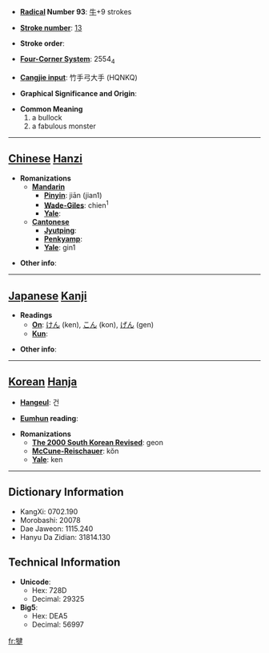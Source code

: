 * '''[[Wiktionary:Chinese radical index| Radical]] Number 93''': [[Wiktionary:Chinese radical index 牛|牛]]+9 strokes

* '''[[Wiktionary:Chinese total strokes index|Stroke number]]''': [[Wiktionary:Chinese total strokes index 13|13]]

* '''Stroke order''': 

* '''[[Wiktionary:Chinese four corner index|Four-Corner System]]''': 2554<sub>4</sub>

* '''[[Wiktionary:Chinese Cangjie index|Cangjie input]]''': 竹手弓大手 (HQNKQ)

* '''Graphical Significance and Origin''': 

* '''Common Meaning'''
*#a bullock
*# a fabulous monster


----

== [[Chinese]] [[Hanzi]] ==

* '''Romanizations'''
** '''[[Mandarin]]'''
*** '''[[Pinyin]]''': jiān (jian1)
*** '''[[Wade-Giles]]''': chien<sup>1</sup>
*** '''[[Yale]]''': 
** '''[[Cantonese]]'''
*** '''[[Jyutping]]''':
*** '''[[Penkyamp]]''': 
*** '''[[Yale]]''': gin1

* '''Other info''': 

----

== [[Japanese]] [[Kanji]] ==

* '''Readings'''
** '''[[On]]''': [[けん]] (ken), [[こん]] (kon), [[げん]] (gen)
** '''[[Kun]]''': 

* '''Other info''':  

----

== [[Korean]] [[Hanja]] ==

* '''[[Hangeul]]''': 건

* '''[[Eumhun]] reading''': 

* '''Romanizations'''
** '''[[The 2000 South Korean Revised Romanization|The 2000 South Korean Revised]]''': geon
** '''[[McCune-Reischauer]]''': kŏn
** '''[[Yale]]''': ken

----

== Dictionary Information ==

* KangXi: 0702.190
* Morobashi: 20078
* Dae Jaweon: 1115.240
* Hanyu Da Zidian: 31814.130

== Technical Information ==

* '''Unicode''':
** Hex: 728D
** Decimal: 29325
* '''Big5''':
** Hex: DEA5
** Decimal: 56997

[[fr:犍]]